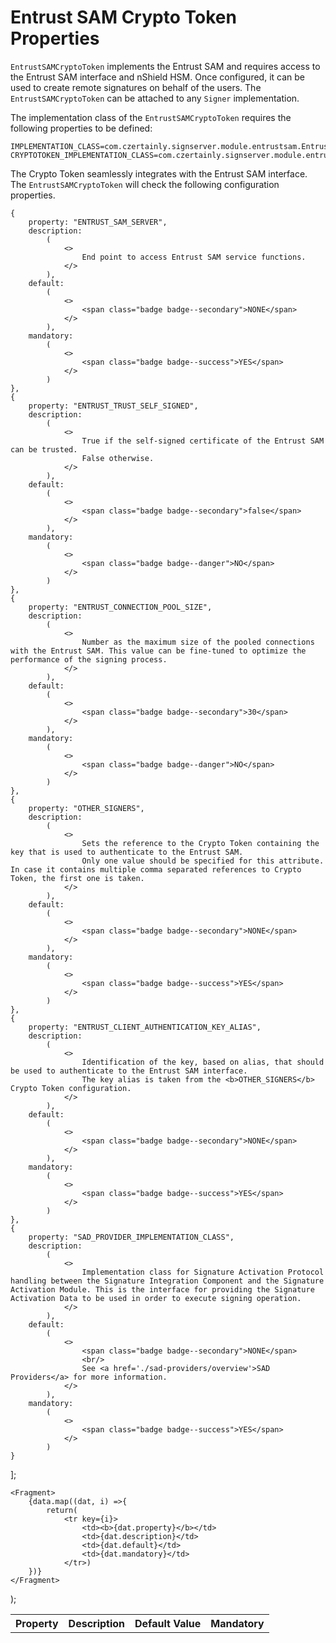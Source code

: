 
# Entrust SAM Crypto Token Properties

`EntrustSAMCryptoToken` implements the Entrust SAM and requires access to the Entrust SAM interface and nShield HSM.
Once configured, it can be used to create remote signatures on behalf of the users. The `EntrustSAMCryptoToken` can be attached to any `Signer` implementation.

The implementation class of the `EntrustSAMCryptoToken` requires the following properties to be defined:

```
IMPLEMENTATION_CLASS=com.czertainly.signserver.module.entrustsam.EntrustSAMCryptoWorker
CRYPTOTOKEN_IMPLEMENTATION_CLASS=com.czertainly.signserver.module.entrustsam.EntrustSAMCryptoToken
```

The Crypto Token seamlessly integrates with the Entrust SAM interface. The `EntrustSAMCryptoToken` will check the following configuration properties.

    {
        property: "ENTRUST_SAM_SERVER",
        description:
            (
                <>
                    End point to access Entrust SAM service functions.
                </>
            ),
        default:
            (
                <>
                    <span class="badge badge--secondary">NONE</span>
                </>
            ),
        mandatory:
            (
                <>
                    <span class="badge badge--success">YES</span>
                </>
            )
    },
    {
        property: "ENTRUST_TRUST_SELF_SIGNED",
        description:
            (
                <>
                    True if the self-signed certificate of the Entrust SAM can be trusted.
                    False otherwise.
                </>
            ),
        default:
            (
                <>
                    <span class="badge badge--secondary">false</span>
                </>
            ),
        mandatory:
            (
                <>
                    <span class="badge badge--danger">NO</span>
                </>
            )
    },
    {
        property: "ENTRUST_CONNECTION_POOL_SIZE",
        description:
            (
                <>
                    Number as the maximum size of the pooled connections with the Entrust SAM. This value can be fine-tuned to optimize the performance of the signing process.
                </>
            ),
        default:
            (
                <>
                    <span class="badge badge--secondary">30</span>
                </>
            ),
        mandatory:
            (
                <>
                    <span class="badge badge--danger">NO</span>
                </>
            )
    },
    {
        property: "OTHER_SIGNERS",
        description:
            (
                <>
                    Sets the reference to the Crypto Token containing the key that is used to authenticate to the Entrust SAM.
                    Only one value should be specified for this attribute. In case it contains multiple comma separated references to Crypto Token, the first one is taken.
                </>
            ),
        default:
            (
                <>
                    <span class="badge badge--secondary">NONE</span>
                </>
            ),
        mandatory:
            (
                <>
                    <span class="badge badge--success">YES</span>
                </>
            )
    },
    {
        property: "ENTRUST_CLIENT_AUTHENTICATION_KEY_ALIAS",
        description:
            (
                <>
                    Identification of the key, based on alias, that should be used to authenticate to the Entrust SAM interface.
                    The key alias is taken from the <b>OTHER_SIGNERS</b> Crypto Token configuration.
                </>
            ),
        default:
            (
                <>
                    <span class="badge badge--secondary">NONE</span>
                </>
            ),
        mandatory:
            (
                <>
                    <span class="badge badge--success">YES</span>
                </>
            )
    },
    {
        property: "SAD_PROVIDER_IMPLEMENTATION_CLASS",
        description:
            (
                <>
                    Implementation class for Signature Activation Protocol handling between the Signature Integration Component and the Signature Activation Module. This is the interface for providing the Signature Activation Data to be used in order to execute signing operation.
                </>
            ),
        default:
            (
                <>
                    <span class="badge badge--secondary">NONE</span>
                    <br/>
                    See <a href='./sad-providers/overview'>SAD Providers</a> for more information.
                </>
            ),
        mandatory:
            (
                <>
                    <span class="badge badge--success">YES</span>
                </>
            )
    }
];

    <Fragment>
        {data.map((dat, i) =>{
            return(
                <tr key={i}>
                    <td><b>{dat.property}</b></td>
                    <td>{dat.description}</td>
                    <td>{dat.default}</td>
                    <td>{dat.mandatory}</td>
                </tr>)
        })}
    </Fragment>
);

<table>
    <th>Property</th>
    <th>Description</th>
    <th>Default Value</th>
    <th>Mandatory</th>
    <tbody>
    <GenTable data={data}/>
    </tbody>
</table>